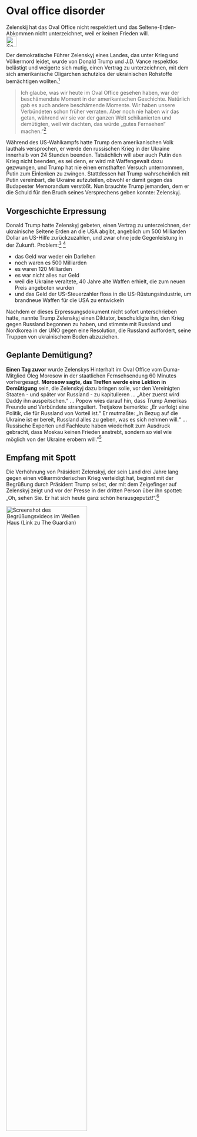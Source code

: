 # Oval office disorder {#sec-us-ovaloffice}

::: {.callout-caution title=„Mythos“}
Zelenskij hat das Oval Office nicht respektiert und das Seltene-Erden-Abkommen nicht unterzeichnet, weil er keinen Frieden will.
[<br>![Search for topic in EUvsDisinfo](../all_common_img/EUvsDisinfo_400x240.jpg){height=2em}](https://euvsdisinfo.eu/disinformation-cases/?text=(Trump%7CVance)%20(Zelenskyj%7CZelenskyi)&sort=relevance)
:::

::: {.callout-tip title=„Wahrheit“}
Der demokratische Führer Zelenskyj eines Landes, das unter Krieg und Völkermord leidet, wurde von Donald Trump und J.D. Vance respektlos belästigt und weigerte sich mutig, einen Vertrag zu unterzeichnen, mit dem sich amerikanische Oligarchen schutzlos der ukrainischen Rohstoffe bemächtigen wollten.[^us-ovaloffice-1]
:::



> Ich glaube, was wir heute im Oval Office gesehen haben, war der beschämendste Moment in der amerikanischen Geschichte. Natürlich gab es auch andere beschämende Momente. Wir haben unsere Verbündeten schon früher verraten. Aber noch nie haben wir das getan, während wir sie vor der ganzen Welt schikanierten und demütigten, weil wir dachten, das würde „gutes Fernsehen“ machen."[^us-ovaloffice-9]

Während des US-Wahlkampfs hatte Trump dem amerikanischen Volk lauthals versprochen, er werde den russischen Krieg in der Ukraine innerhalb von 24 Stunden beenden. Tatsächlich will aber auch Putin den Krieg nicht beenden, es sei denn, er wird mit Waffengewalt dazu gezwungen, und Trump hat nie einen ernsthaften Versuch unternommen, Putin zum Einlenken zu zwingen. Stattdessen hat Trump wahrscheinlich mit Putin vereinbart, die Ukraine aufzuteilen, obwohl er damit gegen das Budapester Memorandum verstößt. Nun brauchte Trump jemanden, dem er die Schuld für den Bruch seines Versprechens geben konnte: Zelenskyj.


## Vorgeschichte Erpressung

Donald Trump hatte Zelenskyj gebeten, einen Vertrag zu unterzeichnen, der ukrainische Seltene Erden an die USA abgibt, angeblich um 500 Milliarden Dollar an US-Hilfe zurückzuzahlen, und zwar ohne jede Gegenleistung in der Zukunft. Problem:[^us-ovaloffice-7] [^us-ovaloffice-8]

* das Geld war weder ein Darlehen
* noch waren es 500 Milliarden
* es waren 120 Milliarden 
* es war nicht alles nur Geld
* weil die Ukraine veraltete, 40 Jahre alte Waffen erhielt, die zum neuen Preis angeboten wurden
* und das Geld der US-Steuerzahler floss in die US-Rüstungsindustrie, um brandneue Waffen für die USA zu entwickeln

Nachdem er dieses Erpressungsdokument nicht sofort unterschrieben hatte, nannte Trump Zelenskyj einen Diktator, beschuldigte ihn, den Krieg gegen Russland begonnen zu haben, und stimmte mit Russland und Nordkorea in der UNO gegen eine Resolution, die Russland auffordert, seine Truppen von ukrainischem Boden abzuziehen. 


## Geplante Demütigung?

**Einen Tag zuvor** wurde Zelenskys Hinterhalt im Oval Office vom Duma-Mitglied Oleg Morosow in der staatlichen Fernsehsendung 60 Minutes vorhergesagt. **Morosow sagte, das Treffen werde eine Lektion in Demütigung** sein, die Zelenskyj dazu bringen solle, vor den Vereinigten Staaten - und später vor Russland - zu kapitulieren ... „Aber zuerst wird Daddy ihn auspeitschen.“ ... Popow wies darauf hin, dass Trump Amerikas Freunde und Verbündete stranguliert. Tretjakow bemerkte: „Er verfolgt eine Politik, die für Russland von Vorteil ist.“ Er mutmaßte: „In Bezug auf die Ukraine ist er bereit, Russland alles zu geben, was es sich nehmen will.“ ... Russische Experten und Fachleute haben wiederholt zum Ausdruck gebracht, dass Moskau keinen Frieden anstrebt, sondern so viel wie möglich von der Ukraine erobern will."[^us-ovaloffice-2] 


## Empfang mit Spott

Die Verhöhnung von Präsident Zelenskyj, der sein Land drei Jahre lang gegen einen völkermörderischen Krieg verteidigt hat, beginnt mit der Begrüßung durch Präsident Trump selbst, der mit dem Zeigefinger auf Zelenskyj zeigt und vor der Presse in der dritten Person über ihn spottet: „Oh, sehen Sie. Er hat sich heute ganz schön herausgeputzt!“.[^us-ovaloffice-0] 

[![Screenshot des Begrüßungsvideos im Weißen Haus (Link zu The Guardian)](Screenshot_of_WelcomeVideo_WhiteHouse_TheGuardian.jpg){width=66%}](https://www.theguardian.com/world/video/2025/feb/28/youre-all-dressed-up-today-trump-greets-Zelenskyj-at-the-white-house-video)


## Fünf Versagen im Oval Office

Der renommierte Historiker Timoy Snyder hat fünf Misserfolge im Oval Office analysiert:[^us-ovaloffice-4]

### Versagen der Gastfreundschaft

Schreien und Unterbrechen ist unhöflich gegenüber jemandem, der sich die Mühe macht, zu Ihnen zu reisen.

### Versagen des Anstands

Einen Ukrainer anzuschreien, der von Krieg, Terror, Kriegsverbrechen und Völkermord bedroht ist, ohne seine Realität zu kennen, ohne die schwierigen Entscheidungen zu kennen, die die Ukrainer treffen müssen 

### Demokratieversagen

Zelenskyj ist ein demoratisch gewählter Führer des ukrainischen Volkes, er vertritt es mit Würde. „Wenn man ein demokratischer Mensch ist, respektiert man das“

### Strategieversagen

Russland ist der Aggressor, ein Feind der USA, der darauf spezialisiert ist, die US-Infrastruktur zu unterwandern und US-Technologie zu stehlen. Warum sollte man jahrzehntelange europäische Verbündete für Russland opfern?

### Unabhängigkeitsversagen

All das, was Trump und Vance gesagt haben, hatte Russland schon vorher gesagt. Von einem US-Präsidenten sollten wir erwarten, dass er die Interessen der USA unabhängig von den Interessen Russlands vertritt.


## Zwanzig Versagen im Oval Office

Wir haben die komplette 50-minütige Aufzeichnung ausgewertet und finden noch viel schlimmere Versäumnisse (Auszüge, kein vollständiges Transkript).[^us-ovaloffice-1] 

::: {.callout-tip title=„Zusammenfassung“}
Zelenskyj hat es mit einem narzisstischen US-Präsidenten zu tun, der nichts getan hat, um Putin zu stoppen oder an die Sicherheit der Ukraine zu denken. Sein *einziges* Interesse war es, ein Geschäft mit seltenen Erden abzuschließen ... und für sein eigendes Versagen Putin zu stoppen, Zelenskyj verantwortlich zu machen, mittels Vance.
:::


### Versagen der Menschlichkeit

[(0:00)](https://www.youtube.com/watch?v=kEOv4x_FIsc)

Trump behandelt Zelenskyj die ersten drei Minuten komplett als Objekt, als Bühnendekoration für seinen Monolog vor der Kamera über den „Deal“ und die angeblich guten Gespräche mit Putin, und darüber, dass der Krieg unter ihm nie begonnen hätte. Die gesamte Sitzung über spricht er weiter in die Kamera und wendet sich nicht an Zelenskyj.


### Empathieversagen

[(4:00)](https://www.youtube.com/watch?v=kEOv4x_FIsc&t=240s)

Als Zelenskyj sich bei Trump bedankt und ihm erklärt, dass er hofft, dass der Vertrag Sicherheitsgarantien enthalten wird, zieht Trump missbilligend die Augenbraue hoch, direkt nach dem Moment, in dem Zelenskyj sagte „aber für uns ist es sehr wichtig, wissen Sie, unser Land, unsere Verwandten, unsere Freiheit und Demokratie zu retten“. Zelenskyj fährt fort und bietet Trump den Austausch von Technologien aus der ukrainischen Drohnenerfahrung an und spricht über entführte Kinder und Kriegsgefangene. Trump starrt steif und teilnahmslos auf die Vorher-Nachher-Bilder von ukrainischen Kriegsgefangenen, die wie KZ-Häftlinge aussehen. Kein Wort des Mitgefühls von Trump, sondern ein direkter Wechsel zu den Fragen der Presse. 


### Finanzielles Versagen

[(7:40)](https://www.youtube.com/watch?v=kEOv4x_FIsc&t=465s)

Trump lässt durchblicken, dass es sich bei dem Geld, das er Zelenskyj versprochen hat, im wesentlichen nur um die Einnahmen aus seltenen Erden handelt, also um ukrainisches Geld, von dem er 50% ohne Gegenleistung stehlen wird.

Journalist: Wie viel Geld stecken Sie in den Fonds und wie soll das Sicherheit für die Ukraine schaffen?  

Trump: „Wir stecken etwas hinein, wir wissen nicht wie viel“ 

Aber Trump erinnert sich sehr gut daran, dass es hier um seltene Erden geht, die er haben will, und spricht begeistert darüber, was er mit diesen seltenen Erden, die der Ukraine gehören, tun wird.


### Sicherheitsversagen

[(9:00)](https://www.youtube.com/watch?v=kEOv4x_FIsc&t=540s)

Journalist: erkundigt sich noch einmal nach der langfristigen Sicherheit 

Trump: „Ich denke, wenn wir erst einmal das Abkommen geschlossen haben, wird das 95% davon ausmachen. ... Ich habe mit Präsident Putin gesprochen ... Ich habe das starke Gefühl, dass sie es sehr ernst meinen. ... Lassen Sie mich zuerst das Abkommen abschließen. Ich muss das Geschäft zuerst abschließen. Ich mache mir im Moment keine Sorgen um die Sicherheit. Wir müssen eine Einigung erzielen.“ 

Dann lenkt Trump mit der Zahl der toten Soldaten ab, kommt aber schnell wieder auf das Geld zurück und beschuldigt Biden, Geld **ohne Sicherheiten** zu geben und konzentriert sich auf „das Geld der amerikanischen Steuerzahler muss geschützt werden“.


### Dem Kaiser huldigen

[(11:00)](https://www.youtube.com/watch?v=kEOv4x_FIsc&t=660s)

Dieser Abschnitt beginnt mit Zelenskyj, der über die Bedeutung von LNG-Terminals und Gasspeichern spricht. Trump scherzt, ohne eine Antwort zu geben, und überlässt es dem nächsten Journalisten, eine Frage zu stellen, die sich zu einer Lobhudelei des Journalisten gegenüber Trump entwickelt, der einen narzisstischen Monolog darüber hält, dass er der größte Präsident aller Zeiten ist.

[(12:00)](https://www.youtube.com/watch?v=kEOv4x_FIsc&t=720s)


### Hilfe-Versagen

[(14:00)](https://www.youtube.com/watch?v=kEOv4x_FIsc&t=720s)

Journalist, zu Trump, werden Sie weiterhin Militärhilfe an die Ukraine schicken, zu Zelenskyj, haben Sie das Gefühl, dass die USA auf Ihrer Seite sind, dass Präsident Trump auf Ihrer Seite ist? Zelenskyj übergibt an Trump. Trump, der USAID bereits gekürzt hat, scherzt, bestätigt aber nicht, dass er ein Verbündeter ist. Jetzt ist es Zelenskyis Bürde, etwas zu sagen. 


### Waffenstillstandsversagen

[(15:00)](https://www.youtube.com/watch?v=kEOv4x_FIsc&t=900s)

Zelenskyj: „Die wichtigste Frage: Kann Präsident Trump ich hoffe ja, mit einigen anderen Verbündeten, um Putin zu stoppen, diese Feinde aus unserem Land zurückziehen ... Ich denke, dass wenn Präsident, oder wenn er Putin stoppen wird, wenn Präsident Trump unserem Land Frieden bringen wird, ich denke, er wird auf dieser Wand sein“ (zwischen Bildern anderer berühmter Präsidenten)

Trump: „Wir hatten sehr, sehr gute Gespräche“

Mit anderen Worten: Trump hat nichts konkretes für einen Waffenstillstand, einen Truppenrückzug, geschweige denn für Frieden erreicht.


### Unterstützungsversagen

[(15:50)](https://www.youtube.com/watch?v=kEOv4x_FIsc&t=950s)

Ein Journalist fragt nach den Kompromissen, die Zelenskyj eingehen müsste. 

Trump says that he will not support Ukraine, that he sees himself as a neutral mediator between two equally guilty and hostile parties. In fact, however, he is siding with Putin, who is the aggressor in this war, and is calling on Zelenskyy to make concessions.

Trump: „Ich denke, man wird immer Kompromisse machen müssen ... das ist alles, was wir tun können ... Ich bin hier als Vermittler“ 

Dann lenkt Trump mit Leichen ab, um plötzlich zu „großartigem Ackerland, aber sehr wenig Schutz gegen die Kugeln ... alles, was ich tun kann, ist zu sehen, dass ich alle an den Tisch bekomme“: hier scheint imperialistische Gier nach wertvollem ukrainischem Land durch.


### Preisen des Friedensstifters

[(17:10)](https://www.youtube.com/watch?v=kEOv4x_FIsc&t=1030s)

Journalist preist Trump für „Friedensstiftung“.

Trump: „Ich hoffe, man wird sich an mich als Friedensstifter erinnern“ und fährt fort mit narzisstischem Gerede über den Dritten Weltkrieg und seinen Gewinn von Wahlen.


### Kleidung spotten

[(18:30)](https://www.youtube.com/watch?v=kEOv4x_FIsc&t=1030s)

Feindseliger Journalist verspottet Zelenskyj: „Haben Sie, warum tragen Sie keinen Anzug [lautes Gelächter im Raum] ... besitzen Sie einen Anzug?“

Zelenskyj: „... thank you“


### Waffenversagen

[(19:15)](https://www.youtube.com/watch?v=kEOv4x_FIsc&t=1030s)

Trump lässt durchblicken, dass er nicht vorhat, mehr Waffen in die Ukraine zu schicken.

Journalist: „Werden Sie mehr Waffen in die Ukraine schicken?“

Trump: „... Hoffentlich muss ich nicht viel schicken, ... wir freuen uns nicht darauf, viele Waffen zu schicken, wir freuen uns darauf, den Krieg zu beenden, und wir können, äh, andere Dinge tun, aber, äh, wir schätzen das Abkommen sehr, weil wir brauchten, was sie haben, ...“ 

Trump sagte despektierlich „sie“, während „ihr“ Präsident Zelenskyj neben ihm saß. 


### Friedensversagen

[(20:00)](https://www.youtube.com/watch?v=kEOv4x_FIsc&t=1200s)

Journalist: Fragt erneut nach Sicherheit

Trump: „Ich möchte noch nicht über die Sicherheit sprechen, weil ich den Deal zu Ende bringen will ... Sicherheit ist so einfach, das sind etwa 2% des Problems, ich mache mir keine Sorgen um die Sicherheit, ich mache mir Sorgen, den Deal zu Ende zu bringen ...“

Zelenskyj: „... Wir können nicht nur über Waffenstillstand sprechen, und sprechen und sprechen, ... Putin hat 25 Mal gebrochen, er hat seine eigene Unterschrift gebrochen, 25 Mal hat er seinen Waffenstillstand gebrochen“

Trump: „aber er hat ihn mir gegenüber nie gebrochen“

Zelenskyj: „Nein, nein, Sie waren der Präsident, ... Waffenstillstand wird nicht ohne Sicherheitsgarantien funktionieren ...  Putin setzt heute ballistische Raketen ein, auf unsere Krankenhäuser, Schulen, usw., balistisch! Er weiß also, dass wir hier sind, und dass Präsident Trump den guten Willen hat, diesen Krieg zu beenden ...“ 

Zelenskyj erklärt geduldig die wichtige Rolle der USA und das Problem mit Putin und erklärt geduldig den laufenden Völkermord in der Ukraine. Er lobt das Dokument und erklärt höflich, dass vielleicht nur 2% wirklich fehlen, dass dies aber in der jetzigen Form nicht ausreicht, um Putin zu stoppen. 

Journalist: Ich wollte wissen, ob Sie sich selbst in der Mitte zwischen Russland und der Ukraine oder auf der ukrainischen Seite sehen

Trump: „Ich bin in der Mitte“

Journalist: Setzen Sie sich für die Ostflanke der NATO ein?

Trump: „Ich setze mich für Polen ein“

Journalist: „Setzen Sie sich für das Baltikum ein?

Trump zögert, sagt dann, dass er sich auch für das Baltikum einsetzt (wenig glaubwürdig)

Trump: „Wir haben einen Deal gemacht. Ich bin ein Geschäftsmann ... „ (kein Präsident, der präsidiale Herausforderungen angeht) „... ich glaube, ich habe es gestoppt ...“ eine glatte Lüge, während balistische Raketen auf die Ukraine herabregnen. 


### Odessa-Versagen

[(32:30)](https://www.youtube.com/watch?v=kEOv4x_FIsc&t=1950s)

Journalist: „Mr. President, wären Sie bereit, die Ukraine zu besuchen, vielleicht Odesa?“

Trump: „Ich will nicht über Odesa reden, lassen Sie uns nicht über Odesa reden, ich will darüber reden, wie man einen Deal macht, wie man Frieden bekommt“, spricht weiter über zerstörte ukrainische Städte, Zelenskyj unterbricht, um zu erklären, dass nicht die ganze Ukraine zerstört ist und immer noch Schutz braucht, dann fährt Trump fort: er spricht über Putins Leiden!

Trump sich weigernd die Ukraine zu besuchen, nicht über Odessa sprechen wollend, aber über Putins „Leiden“ sprechend, signalisiert, dass er Odessa an Putin verschenken würde - und den ganzen strategischen Vorteil, die Ukraine vom Meer abzuschneiden und erst Moldawien und dann den Rest Europas zu erobern.


### Verhandlungsversagen

[(33:40)](https://www.youtube.com/watch?v=kEOv4x_FIsc&t=2020s)

Journalist: „Herr Präsident, wann haben Sie das letzte Mal mit Präsident Putin gesprochen, und was hat er gesagt?“

Trump: „Vor ein paar Tagen“

Journalist: „Und was hat er Ihnen gesagt, das Ihnen die Gewissheit gegeben hat, dass er Frieden will?“

Trump weicht aus und lenkt ab: „Das ist es, was ich tue, mein ganzes Leben sind Deals, ich weiß gut, äh, und ich, äh, ich kenne ihn schon lange, ich habe lange mit ihm zu tun, er musste leiden, äh, durch den, äh, Russland-Hoax, wissen Sie, Russland, Russland, es war ein Hoax, es war alles Biden, es hatte nichts mit ihm zu tun, so musste er leiden, und er, er war in der Lage, das zu tun, äh, ich denke, dass, äh, er will einen Deal machen, und er möchte es zu Ende sehen. Das ist alles“, und setzt sein narzisstisches Gerede fort.

Trump hat nichts von Putin in der Hand, betont, dass er ihn schon sehr lange kennt (klingt nach länger als seine Präsidentschaften). Trump macht Biden für den Krieg verantwortlich und verwandelt Putin in ein leidendes Opfer, das auf ein Friedensabkommen erpicht wäre.


### Rechtsversagen

[(34:30)](https://www.youtube.com/watch?v=kEOv4x_FIsc&t=2020s)

Journalist fragt nach freier Meinungsäußerung, Zensur und der Verhaftung von Menschen für Memes in ihrem ehemaligen GB (und Europa, jetzt sind wir mitten in der *Disinformnation Disorder*, es gibt keine Zensur weder in GB noch in der EU).

Trump: „sie haben es zu weit getrieben“, fragt dann ‚Marco‘, und Rubio und Vance lügen über gemeinsame Werte und erklären, dass sie die zersetzende MAGA-Idee der Redefreiheit in Europa durchsetzen wollen, dass sie darauf bestehen, *Disinformnation Disorder* über ihre sozialen Netzwerke nach Europa zu exportieren, das sie offensichtlich als Kolonie sehen, die keine eigene Gerichtsbarkeit haben darf, siehe @sec-us-disinfodisorder.

Vance: „Wir kämpfen für die Meinungsfreiheit der amerikanischen Bürger in Europa“

Das ist *genau* Putins Argument der „Befreiung“ russischsprachiger Menschen in der Ukraine durch Bombardierung derselben.


### Koloniale Schwingungen

[(36:30)](https://www.youtube.com/watch?v=kEOv4x_FIsc&t=2190s)

Ein Journalist fragt nach Öl und Gas im Zusammenhang mit dem Abkommen.

Trump missversteht den Fragesteller und spricht von Öl und Gas im Besitz der Ukraine, da sei nicht viel, die USA hätten genug.

Der Journalist klärt auf: „Gibt es eine Vereinbarung mit der Ukraine, amerikanisches Flüssiggas zu kaufen?“ (das würde die Ukraine zwingen, einen noch höheren Anteil der Einkünfte aus den Seltenen Erden an die USA abzugeben)

Trump: „ Nein, das brauchen wir nicht“


### Aufrichtigkeitsversagen

[(36:55)](https://www.youtube.com/watch?v=kEOv4x_FIsc&t=2215s)

Journalist: fragt erneut nach dem letzten Telefonat mit Putin.

Trump: „Ist das Ihr Ernst? Es ist gut gelaufen. Ich denke, ich denke, wir werden ein Abkommen über die Mineralien haben.


### Schutzversagen

[(37:10)](https://www.youtube.com/watch?v=kEOv4x_FIsc&t=2230s)

„Herr Präsident, einige der Mineralien befinden sich in der Ostukraine, nicht weit von der Frontlinie entfernt und in Gebieten, die Russland besetzt hat, werden Sie Präsident Putin dazu bringen, seine Streitkräfte aus diesen Gebieten abzuziehen?“

Trump: „ Es ist eine große Fläche, äh, ...“

Journalist: „Würden Sie diese Mineralien schützen, wenn sie im US-Interesse sind?“

Trump: „Nein, das Abkommen wird sie schützen“ und lenkt ab, indem er Witze darüber macht, dass CNN nicht überleben wird.


### Bündnisversagen

[(38:10)](https://www.youtube.com/watch?v=kEOv4x_FIsc&t=2290s)

Journalist: „Meine Freunde in Polen ... sind besorgt, dass Sie sich zu sehr mit Putin verbünden. Was ist Ihre Botschaft für sie?“

(Ab hier ein vollständiges Transskript von Forbes[^us-ovaloffice-5])

Trump rechtfertigt seine Verbundenheit mit Putin: „Nun, wenn ich mich nicht mit beiden verbünden würde, gäbe es nie ein Abkommen ...  Ich bin mit niemandem verbündet. Ich bin mit den Vereinigten Staaten von Amerika verbündet, und zum Wohle der Welt bin ich mit der Welt verbündet, und ich möchte diese Sache hinter mich bringen. Sehen Sie, der Hass, den er für Putin hegt, macht es mir sehr schwer, mit dieser Art von Hass ein Geschäft zu machen“. 


### Pro-russischer Angriff

[(39:45)](https://www.youtube.com/watch?v=kEOv4x_FIsc&t=2385s)

Vance springt ein und behauptet unzutreffend, dass Biden hart mit Putin gesprochen habe (tatsächlich hat Biden Putin zum Angriff ermutigt, indem er unnötigerweise erklärte, dass er amerikanische Truppen vor Ort ausschließt). Vance wiederholt das russische Narrativ, dass man mehr Diplomatie mit Russland brauchen würde.

Zelenskyj macht den letzten Versuch, die Situation zu erklären, dass Putin trotz Diplomatie einmarschiert ist und alle Verträge gebrochen hat (und er verkneift sich den Hinweis auf die gebrochenen Zusagen der USA im Budapester Memorandum).

Vance sagt respektlos „mit gebührendem Respekt“ und greift Zelenskyj an, indem er das russische Narrativ wiederholt, die Ukraine sei böse, weil sie Wehrpflichtige an die Front zwingt. 
Zelenskyj: „Waren Sie jemals in der Ukraine und haben Sie gesehen, welche Probleme wir haben?“

Vance lügt: „Ich war in...“

Zelenskyj: „Kommen Sie einmal.“

Vance fährt fort, Zelenskyj anzugreifen (es bleiben noch neun lange Minuten). 

Vance mit Täter-Opfer-Umkehr: „Und halten Sie es für respektvoll, in das Oval Office der Vereinigten Staaten von Amerika zu kommen und die Regierung anzugreifen, die versucht, die Zerstörung Ihres Landes zu verhindern?“

Zelenskyj: „Eine Menge Fragen. Lassen Sie uns von Anfang an beginnen.“

Vance: „Sicher“

Zelenskyj: „Erstens, während des Krieges hat jeder Probleme. Sogar Sie, aber Sie haben einen schönen Ozean und fühlen nicht jetzt, aber Sie werden es in der Zukunft fühlen. Gott behüte euch, Gott behüte euch“

Zelenskyj wird unterbrochen und sowohl von Trump als auch von Vance angegriffen. 

Trump mit Täter-Opfer-Umkehr: „Sie sind gerade nicht in einer sehr guten Position. Sie haben es zugelassen, dass Sie in einer sehr schlechten Position sind, und er hat zufällig Recht damit ... Sie spielen mit dem Leben von Millionen von Menschen. Sie spielen mit dem Dritten Weltkrieg. “

Vance behauptet wahrheitswidrig, dass Zelenskyj sich nicht bedankt habe, und dass Zelenskyj in Pennsylvania Wahlkampf für die Opposition gemacht habe (Zelenskyj besuchte eine Waffenfabrik).

Der „Dealmaker“ Trump versucht, Zelenskyj zu dem Deal zu drängen und erfindet 350 Milliarden Dollar, die „wir Ihnen gegeben haben“ (er hat nichts gegeben und Biden hat viel weniger gegeben, und zwar nicht in bar, sondern in Form von Waffen, zum Teil älteren, abgeschriebenen zum Neuwert).

Trump und Vance versuchen, Zelenskyj zu drängen, ihnen durch Unterzeichnung des Dokuments zu danken. Zelenskyj wehrt sich.

Vance mit Double-Bind: „Akzeptieren Sie, dass es Meinungsverschiedenheiten gibt, und lassen Sie uns diese Meinungsverschiedenheiten vor Gericht austragen, anstatt zu versuchen, sie in den amerikanischen Medien auszufechten, wenn Sie im Unrecht sind. Wir wissen, dass Sie falsch liegen.“ 

In Wirklichkeit hatte Trump die Macht, diesen Rahmen zu bestimmen, was Zelenskyj unter maximalen Druck setzte, sowohl physisch in diesem Raum als auch durch die Trumpistischen Medien, die ihn vor der ganzen Welt in die Mangel nahmen. Zelenskyj hatte keine Möglichkeit zu entkommen: 

* wenn er unterschreibt, verrät er sein Volk, seine Nation
* Wenn er nicht unterschreibt, beschuldigen sie ihn, einen Krieg fortzusetzen, den sie beschlossen haben, nicht zu beenden.

Trump schließt sich dem Double-Bind an: „Aber sehen Sie, ich denke, es ist gut für das amerikanische Volk zu sehen, was vor sich geht. Ich denke, es ist sehr wichtig, deshalb habe ich das so lange durchgezogen. Man muss dankbar sein“ (und wir definieren, was das ist). Zelenskyj wird weiter bedrängt. 

Der Journalist: „Eine Frage noch...“

Trump: „Es wird ein schwieriger Deal werden. Weil sich Einstellungen ändern müssen.“

Journalistin: „Was ist, wenn Russland den Waffenstillstand bricht? Was, wenn Russland den Waffenstillstand bricht...?“

Trump droht dem Journalisten: „Was sagen Sie da?“

Vance: „Sie fragt: 'Was ist, wenn Russland den Waffenstillstand bricht?'“

Trump: „Nun, was wäre, wenn sie - was wäre, wenn überhaupt! Was ist, wenn jetzt eine Bombe auf Ihren Kopf fällt? Was wäre wenn? Was, wenn sie sie zerbrechen? Ich weiß es nicht. Sie haben es mit Biden gebrochen, weil sie Biden nicht respektiert haben, sie haben Obama nicht respektiert. Sie respektieren mich. Lassen Sie mich Ihnen sagen, dass Putin eine Menge mit mir durchgemacht hat. Er hat eine falsche Hexenjagd mitgemacht, bei der sie ihn und Russland benutzt haben - Russland, Russland, Russland, haben Sie jemals von diesem Deal gehört? Das war ein Schwindel - das war ein Schwindel von Hunter Biden, Joe Biden. Hillary Clinton, der verschlagene Adam Schiff, es war ein Betrug der Demokraten. Und er musste das durchziehen. Und er hat es durchgestanden und wir sind nicht in einen Krieg geraten. Er hat es durchgemacht, er wurde für all das beschuldigt - er hatte nichts damit zu tun. Es kam aus dem Badezimmer von Hunter Biden. Es kam aus dem Schlafzimmer von Hunter Biden. Es war ekelerregend. Und dann hieß es: 'Oh, oh, der Laptop aus der Hölle wurde von Russland hergestellt'. Die 51 Agenten, die ganze Sache war ein Schwindel, und er musste das alles hinnehmen. Er wurde all dieser Dinge beschuldigt. Alles, was ich sagen kann, ist dies: Er könnte Absprachen mit Obama und Bush gebrochen haben, und er könnte sie mit Biden gebrochen haben. Vielleicht hat er es getan, vielleicht auch nicht - ich weiß nicht, was passiert ist. Aber er hat sie nicht mit mir gebrochen. Er will einen Deal machen. Ich weiß nicht, ob er einen Deal machen kann.“

Dies ist manifeste Disinformation Disorder, voll von Lügen, Gewalt und Parteinahme für Putin.

Trump: Entweder Sie machen einen Deal, oder wir sind raus. Und wenn wir raus sind, werden Sie es ausfechten. Ich glaube nicht, dass es schön sein wird, aber Sie werden es ausfechten. Aber Sie haben nicht die Karten in der Hand. Aber wenn wir den Vertrag unterschreiben, sind Sie in einer viel besseren Position. Aber Sie verhalten sich überhaupt nicht dankbar, und das ist nicht schön. Ich will ehrlich sein, das ist nicht schön.

Trumps wendet sich an die Journalisten: „Also gut, ich glaube, wir haben genug gesehen, was meinen Sie? Das wird großartiges Fernsehen, das kann ich Ihnen sagen.


## Danken?

Hier zitieren wir einen Tweet von Michael McFaul:[^us-ovaloffice-11]

> Zelenskyj hat Trump, dem Kongress und dem amerikanischen Volk viele Male gedankt. Aber um es klar zu sagen: Wenn Trump und Vance sagen, dass SIE gerade jetzt versuchen, der Ukraine zu helfen, und dass man ihnen persönlich für ihre Arbeit danken muss, gibt es Gründe, sich zu wundern.  
>  
>1. Das Team Trump hat der Ukraine gesagt, dass sie Territorium an Russland abtreten muss. Sollte Zelenskyj ihnen dafür danken?  
>2. Trump hat der Ukraine gesagt, dass sie der NATO nicht beitreten kann. Sollte Zelenskyj ihnen dafür danken?  
>3. das Team Trump hat gesagt, dass amerikanische Soldaten nicht an einer internationalen Friedenstruppe in der Ukraine teilnehmen werden, falls es eine solche geben sollte.  Sollte Zelenskyj ihnen dafür danken?  
>4. Das Team Trump hat angekündigt, die Zahl der in Europa stationierten US-Soldaten zu reduzieren. Das ist ein großes Geschenk an Putin. Sollte Zelenskyj ihnen dafür danken?   
>5. Zelenskyj wurde mitgeteilt, dass in der Ukraine neue Präsidentschaftswahlen abgehalten werden müssen, bevor Verhandlungen zur Beendigung des Krieges beginnen.  Sollte Zelenskyj ihnen dafür danken?  
>6. Die Beziehungen zwischen den USA und Russland wurden bei einem Treffen zwischen Außenminister Rubio und Außenminister Lawrow in Saudi-Arabien formell und ohne Vorbedingungen wiederaufgenommen.  
>7. Trump-Beamte haben eine Lockerung der Sanktionen gegen Russland angedeutet.  
>8. Trump lud Russland ein, der G7 wieder beizutreten.  
>9. Die Vereinigten Staaten stimmten mit „Nein“ bei einer UN-Resolution zur Verurteilung der russischen Invasion in der Ukraine. Damit brach Trump mit den demokratischen Verbündeten der USA und stellte sich auf die Seite von Russland, Weißrussland, Nordkorea und anderen Diktaturen. Sollte Zelenskyj ihnen dafür danken?  
>10. Die Hilfe, für die Vance von Zelenskyj heute Dankbarkeit forderte?  Vance hat dagegen gestimmt.  Die GOP hielt sie 6 Monate lang auf. Trump sagte, der „dumme“ Biden habe sie gegeben.  
>   
> Wofür genau sollte Zelenskyj sich also bei Trump/Vance bedanken?  Dem Kongress, ja. Dem amerikanischen Steuerzahler, ja. Aber Trump hat noch nichts für die Ukraine getan. Alles, was das Trump-Team tut, ist Putin Geschenke zu machen. Es ist der russische Diktator, von dem sie Dank verlangen sollten.  


## Vielen Dank!

Weltpolitiker reagieren auf das Gespräch zwischen Zelenskyj und Trump im Weißen Haus: Sie versprechen Unterstützung und Zelenkyi dankt ihnen allen[^us-ovaloffice-3]

🇪🇺
🇵🇱
🇪🇸
🇩🇪
🇲🇩
🇫🇷
🇮🇪
🇱🇹
🇸🇪
🇳🇴
🇱🇻
🇨🇿
🇵🇹
🇱🇺
🇫🇮
🇳🇱
🇧🇪
🇨🇿
🇩🇰
🇨🇦
🇪🇪
🇸🇮
🇦🇹
🇳🇿
🇲🇪  
🇫🇴
🇨🇭


## Entschuldigung?

Nachdem Trump Präsident Zelenskyj aus dem Weißen Haus geworfen hatte, wurde er in einem empörenden Interview auf Trumps Nachrichtensender Fox mehr als zwanzig Minuten lang ausgequetscht. Wolle er sich nicht entschuldigen? (Wofür?) Ob er glaube, dass die Beziehung zu Trump noch zu kitten sei? (Es wäre besser gewesen, Trump zu fragen.) Ob er nicht zurücktreten sollte? (Damit ein anderer, weniger tapferer Präsident sein Land an mafiöse Oligarchen ausliefern kann?)


## Abschließendes Urteil

Der in den USA lebende Historiker Thomas Zimmer erklärt, dass die USA, egal was Zelenskyj getan hätte, Europa nicht mehr als Verbündeten, geschweige denn als Freund betrachten: [^us-ovaloffice-6]

> Ich denke, das ist völlig falsch, weil es auf einem sehr grundlegenden Missverständnis beruht: Der Vorstellung, dass Trumps Position in dieser Frage durch taktisches Geschick und diplomatische Finesse gesteuert werden kann. Das ist ein Wunschdenken, das sich weiterhin an die Vorstellung klammert, dass Trump überhaupt keine einheitliche Position hat. Er ist vielleicht nur ein Geschäftsmann, der ein gutes Geschäft aushandeln will und auch jemand, dem man durch Schmeicheleien alles irgendwie verkaufen kann.  
>  
> Dabei wird aber völlig außer Acht gelassen, dass Trump seit vielen Jahren eine sehr klare Haltung zu diesem Konflikt hat und eine sehr klare Neigung zu Russland und autokratischen Herrschern wie Putin. Es blendet auch völlig aus, dass die jetzt an der Macht befindlichen Trumpistischen Kräfte ein klares, ideologisch definiertes Projekt in den USA verfolgen. Sie meinen es wirklich ernst mit der Abkehr von der liberalen Weltordnung, von den liberalen Demokratien in Europa. Sie haben etwas ganz anderes im Sinn. Wir müssen uns von der Vorstellung verabschieden, dass wir mit ein bisschen Geschick, mit ein bisschen Fingerspitzengefühl das alles irgendwie abwenden können.  


## Respektvolles Treffen

Im krassen Gegensatz dazu, wird Zelenskyj am Tag drauf in der Downing Street und höflicher, freundlicher Empfang bereitet, und natürlich mit verdientem Dank erwidert:[^us-ovaloffice-10]

[![Screenshot des Begrüßungsvideos in der Downing Street (Link zu The Sun bei youtube)](Screenshot_of_WelcomeVideo_DowningStreet_TheSun.jpg){width=66%}](https://www.youtube.com/watch?v=JGcv-L7i23E&t=80s)



[^us-ovaloffice-0]: 'You're all dressed up today': Trump greets Zelenskyj at the White House – video (28. Feb. 2025) The Guardian. [https://www.theguardian.com/world/video/2025/feb/28/youre-all-dressed-up-today-trump-greets-Zelenskyj-at-the-white-house-video](https://www.theguardian.com/world/video/2025/feb/28/youre-all-dressed-up-today-trump-greets-Zelenskyj-at-the-white-house-video)

[^us-ovaloffice-11] Michael McFaul (18. Apr 2025) Zelenskyj has thanked Trump, Congress, and the American people many times. Thread on X. [https://x.com/McFaul/status/1895620567619027180](https://x.com/McFaul/status/1895620567619027180)



[^us-ovaloffice-1]: Oval Office Meeting (28.2.2022) Watch Trump and Zelenskyj's full remarks during White House meeting. NBC News. [https://www.youtube.com/watch?v=kEOv4x_FIsc](https://www.youtube.com/watch?v=kEOv4x_FIsc)



[^us-ovaloffice-2]: Julia Davis (Mar. 1 2025) Russian Lawmaker Predicted the Trump-Vance Ambush of Zelenskyj. the Daily Beast. [https://www.thedailybeast.com/russian-lawmaker-predicted-the-trump-vance-ambush-of-Zelenskyj/](https://www.thedailybeast.com/russian-lawmaker-predicted-the-trump-vance-ambush-of-Zelenskyj/)

[^us-ovaloffice-3]: UNITED24 Media (Feb. 28 2025) Thread on X. [https://x.com/United24media/status/1895562435521827303](https://x.com/United24media/status/1895562435521827303)

[^us-ovaloffice-4]: Timothy Snyder (Feb. 28 2025), Substack. [https://snyder.substack.com/p/five-failures-in-the-oval-office](https://snyder.substack.com/p/five-failures-in-the-oval-office)

[^us-ovaloffice-5]: Trump, Zelenskyj, Vance Face Off In Oval Office Shouting Match—Here’s Everything They Said (Feb 28, 2025) Forbes. [https://www.forbes.com/sites/mollybohannon/2025/02/28/trump-Zelenskyj-vance-face-off-in-oval-office-shouting-match-heres-everything-they-said/](https://www.forbes.com/sites/mollybohannon/2025/02/28/trump-Zelenskyj-vance-face-off-in-oval-office-shouting-match-heres-everything-they-said/)

[^us-ovaloffice-6]: Thomas Zimmer (02.03.2025) "Die USA haben sich entschieden" [https://www.tagesschau.de/ausland/amerika/interview-zimmer-usa-trump-100.html](https://www.tagesschau.de/ausland/amerika/interview-zimmer-usa-trump-100.html)

[^us-ovaloffice-7]: How much money has the US given Ukraine since Russia’s invasion? (March 7, 2024) USA facts. [https://usafacts.org/articles/how-much-money-has-the-us-given-ukraine-since-russias-invasion/](https://usafacts.org/articles/how-much-money-has-the-us-given-ukraine-since-russias-invasion/)

[^us-ovaloffice-8]: How much has the US given to Ukraine? (Mar 1. 2025) BBC. [https://www.bbc.com/news/articles/crew8y7pwd5o](https://www.bbc.com/news/articles/crew8y7pwd5o)

[^us-ovaloffice-9]: Claire Berlinski (Mar 01, 2025) From the Berghof to the Oval Office. Notes on the most shameful day in the history of the Republic.  [https://claireberlinski.substack.com/p/from-the-berghof-to-the-oval-office](https://claireberlinski.substack.com/p/from-the-berghof-to-the-oval-office)

[^us-ovaloffice-10]: 'We stand with you' - Starmer's bold message to embattled Zelenskyj (01.03.2025) The Sun. [https://www.youtube.com/watch?v=JGcv-L7i23E&t=80s](https://www.youtube.com/watch?v=JGcv-L7i23E&t=80s)

